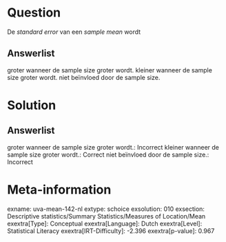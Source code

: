 Question
========

De *standard error* van een *sample mean* wordt

Answerlist
----------

groter wanneer de sample size groter wordt.
kleiner wanneer de sample size groter wordt.
niet beïnvloed door de sample size.

Solution
========

Answerlist
----------

groter wanneer de sample size groter wordt.: Incorrect
kleiner wanneer de sample size groter wordt.: Correct
niet beïnvloed door de sample size.: Incorrect

Meta-information
================
exname: uva-mean-142-nl
extype: schoice
exsolution: 010
exsection: Descriptive statistics/Summary Statistics/Measures of Location/Mean
exextra[Type]: Conceptual
exextra[Language]: Dutch
exextra[Level]: Statistical Literacy
exextra[IRT-Difficulty]: -2.396
exextra[p-value]: 0.967

